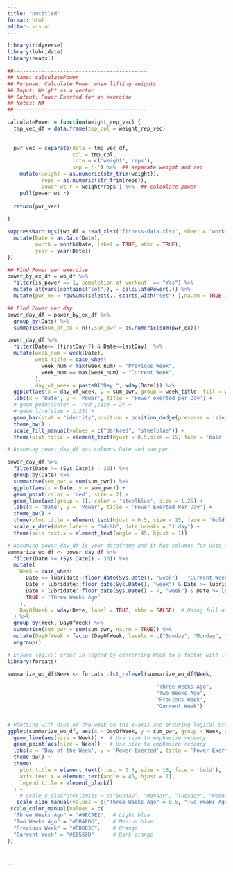 ```yaml
---
title: "Untitled"
format: html
editor: visual
---
```


```r
library(tidyverse)
library(lubridate)
library(readxl)
```

```r
##-------------------------------------------
## Name: calculatePower
## Purpose: Calculate Power when lifting weights
## Input: Weight as a vector
## Output: Power Exerted for an exercise
## Notes: NA
##-------------------------------------------

calculatePower = function(weight_rep_vec) {
  tmp_vec_df = data.frame(tmp_col = weight_rep_vec)
  
  
  pwr_vec = separate(data = tmp_vec_df,
                     col = tmp_col,
                     into = c('weight','reps'),
                     sep = '-') %>%  ## separate weight and rep
    mutate(weight = as.numeric(str_trim(weight)),
           reps = as.numeric(str_trim(reps)),
           power_wt_r = weight*reps ) %>%  ## calculate power
    pull(power_wt_r)
  
  return(pwr_vec)
  
}
```

```r


suppressWarnings({wo_df = read_xlsx('fitness-data.xlsx', sheet = 'workout',col_types = NULL) %>% 
  mutate(Date = as.Date(Date),
         month = month(Date, label = TRUE, abbr = TRUE),
         year = year(Date)) 
})

```

```r
## Find Power per exercise
power_by_ex_df = wo_df %>% 
  filter(is_power == 1,`completion of workout` == "Yes") %>% 
  mutate_at(vars(contains("set")), ~ calculatePower(.)) %>% 
  mutate(pwr_ex = rowSums(select(., starts_with("set") ),na.rm = TRUE ))

## Find Power per day
power_day_df = power_by_ex_df %>% 
  group_by(Date) %>% 
  summarise(num_of_ex = n(),sum_pwr = as.numeric(sum(pwr_ex)))
```

```r
power_day_df %>% 
  filter(Date>= (firstDay-7) & Date<=lastDay)  %>%
  mutate(week_num = week(Date),
         week_title = case_when(
           week_num < max(week_num) ~ "Previous Week",
           week_num == max(week_num) ~ "Current Week",
         ),
         day_of_week = paste0("Day ", wday(Date))) %>% 
  ggplot(aes(x = day_of_week, y = sum_pwr, group = week_title, fill = week_title)) +
  labs(x = 'Date', y = 'Power', title = 'Power exerted per Day') +
  # geom_point(color = 'red',size = 2) +
  # geom_line(size = 1.25) +
  geom_bar(stat = "identity",position = position_dodge(preserve = 'single')) +
  theme_bw() +
  scale_fill_manual(values = c("darkred", "steelblue")) +
  theme(plot.title = element_text(hjust = 0.5,size = 15, face = 'bold'))
```

```r


# Assuming power_day_df has columns Date and sum_pwr

power_day_df %>%
  filter(Date >= (Sys.Date() - 30)) %>%
  group_by(Date) %>%
  summarise(sum_pwr = sum(sum_pwr)) %>%
  ggplot(aes(x = Date, y = sum_pwr)) +
  geom_point(color = 'red', size = 2) +
  geom_line(aes(group = 1), color = 'steelblue', size = 1.25) +
  labs(x = 'Date', y = 'Power', title = 'Power Exerted Per Day') +
  theme_bw() +
  theme(plot.title = element_text(hjust = 0.5, size = 15, face = 'bold')) +
  scale_x_date(date_labels = "%d-%b", date_breaks = "1 day") +
  theme(axis.text.x = element_text(angle = 45, hjust = 1))

```

```r


# Assuming power_day_df is your dataframe and it has columns for Date and sum_pwr.
summarize_wo_df <- power_day_df %>%
  filter(Date >= (Sys.Date() - 30)) %>%
  mutate(
    Week = case_when(
      Date >= lubridate::floor_date(Sys.Date(), "week") ~ "Current Week",
      Date < lubridate::floor_date(Sys.Date(), "week") & Date >= lubridate::floor_date(Sys.Date() - 7, "week") ~ "Previous Week",
      Date < lubridate::floor_date(Sys.Date() - 7, "week") & Date >= lubridate::floor_date(Sys.Date() - 14, "week") ~ "Two Weeks Ago",
      TRUE ~ "Three Weeks Ago"
    ),
    DayOfWeek = wday(Date, label = TRUE, abbr = FALSE)  # Using full names for days
  ) %>%
  group_by(Week, DayOfWeek) %>%
  summarise(sum_pwr = sum(sum_pwr, na.rm = TRUE)) %>%
  mutate(DayOfWeek = factor(DayOfWeek, levels = c("Sunday", "Monday", "Tuesday", "Wednesday", "Thursday", "Friday", "Saturday"))) %>%
  ungroup()

# Ensure logical order in legend by converting Week to a factor with levels ordered according to recency
library(forcats)

summarize_wo_df$Week <- forcats::fct_relevel(summarize_wo_df$Week, 
                                              
                                                "Three Weeks Ago",
                                                "Two Weeks Ago",
                                                "Previous Week",
                                                "Current Week")


# Plotting with days of the week on the x-axis and ensuring logical order in the legend
ggplot(summarize_wo_df, aes(x = DayOfWeek, y = sum_pwr, group = Week, color = Week)) +
  geom_line(aes(size = Week)) +  # Use size to emphasize recency
  geom_point(aes(size = Week)) + # Use size to emphasize recency
  labs(x = 'Day of the Week', y = 'Power Exerted', title = 'Power Exerted Per Day Across Weeks') +
  theme_bw() +
  theme(
    plot.title = element_text(hjust = 0.5, size = 15, face = 'bold'),
    axis.text.x = element_text(angle = 45, hjust = 1),
    legend.title = element_blank()
  ) +
    # scale_x_discrete(limits = c("Sunday", "Monday", "Tuesday", "Wednesday", "Thursday", "Friday", "Saturday")) + # Show all days
   scale_size_manual(values = c("Three Weeks Ago" = 0.5, "Two Weeks Ago" = 1, "Previous Week" = 1.5, "Current Week" = 2)) +  # Adjust sizes here
 scale_color_manual(values = c(
  "Three Weeks Ago" = "#9ECAE1",  # Light blue
  "Two Weeks Ago" = "#6BAED6",    # Medium blue
  "Previous Week" = "#FD8D3C",    # Orange
  "Current Week" = "#E6550D"      # Dark orange
))




```


```
